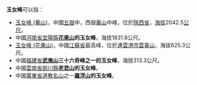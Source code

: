 '''玉女峰'''可以指：

*[[玉女峰_(華山)|玉女峰 (華山)]]，中國[[五嶽|五嶽]]中，西嶽[[華山|華山]]中峰，位於[[陝西省|陝西省]]，[[海拔|海拔]]2042.5[[公尺|公尺]]。
*中國[[河南省|河南省]][[宜陽縣|宜陽縣]]'''[[花果山_(河南)|花果山]]的玉女峰'''，海拔1831.8公尺。
*[[玉女峰_(花果山)|玉女峰 (花果山)]]，中國[[江蘇省|江蘇省]]最高峰，位於[[連雲港市|連雲港市]][[云台山_(江苏)|雲臺山]]，海拔625.3公尺。
*中國[[福建省|福建省]]'''[[武夷山|武夷山]]三十六奇峰之一的玉女峰'''，海拔313.3公尺。
*中國[[雲南省|雲南省]][[劍川縣|劍川縣]]'''[[老君山|老君山]]的玉女峰'''。
*中國[[廣東省|廣東省]][[道教名山|道教名山]]之一'''[[羅浮山|羅浮山]]的玉女峰'''。

{{disambig|Cat=三字中国地名消歧义}}